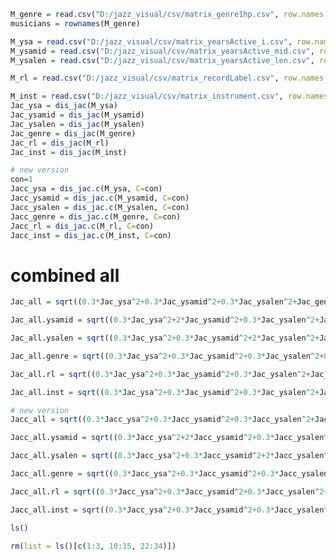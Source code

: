```r
M_genre = read.csv("D:/jazz_visual/csv/matrix_genre1hp.csv", row.names = 1)
musicians = rownames(M_genre)

M_ysa = read.csv("D:/jazz_visual/csv/matrix_yearsActive_i.csv", row.names = 1)
M_ysamid = read.csv("D:/jazz_visual/csv/matrix_yearsActive_mid.csv", row.names = 1)
M_ysalen = read.csv("D:/jazz_visual/csv/matrix_yearsActive_len.csv", row.names = 1)

M_rl = read.csv("D:/jazz_visual/csv/matrix_recordLabel.csv", row.names = 1)

M_inst = read.csv("D:/jazz_visual/csv/matrix_instrument.csv", row.names = 1)
Jac_ysa = dis_jac(M_ysa)
Jac_ysamid = dis_jac(M_ysamid)
Jac_ysalen = dis_jac(M_ysalen)
Jac_genre = dis_jac(M_genre)
Jac_rl = dis_jac(M_rl)
Jac_inst = dis_jac(M_inst)

# new version
con=1
Jacc_ysa = dis_jac.c(M_ysa, C=con)
Jacc_ysamid = dis_jac.c(M_ysamid, C=con)
Jacc_ysalen = dis_jac.c(M_ysalen, C=con)
Jacc_genre = dis_jac.c(M_genre, C=con)
Jacc_rl = dis_jac.c(M_rl, C=con)
Jacc_inst = dis_jac.c(M_inst, C=con)
```

# combined all

```r
Jac_all = sqrt((0.3*Jac_ysa^2+0.3*Jac_ysamid^2+0.3*Jac_ysalen^2+Jac_genre^2+Jac_rl^2+Jac_inst^2))

Jac_all.ysamid = sqrt((0.3*Jac_ysa^2+2*Jac_ysamid^2+0.3*Jac_ysalen^2+Jac_genre^2+Jac_rl^2+Jac_inst^2))

Jac_all.ysalen = sqrt((0.3*Jac_ysa^2+0.3*Jac_ysamid^2+2*Jac_ysalen^2+Jac_genre^2+Jac_rl^2+Jac_inst^2))

Jac_all.genre = sqrt((0.3*Jac_ysa^2+0.3*Jac_ysamid^2+0.3*Jac_ysalen^2+8*Jac_genre^2+Jac_rl^2+Jac_inst^2))

Jac_all.rl = sqrt((0.3*Jac_ysa^2+0.3*Jac_ysamid^2+0.3*Jac_ysalen^2+Jac_genre^2+8*Jac_rl^2+Jac_inst^2))

Jac_all.inst = sqrt((0.3*Jac_ysa^2+0.3*Jac_ysamid^2+0.3*Jac_ysalen^2+Jac_genre^2+Jac_rl^2+8*Jac_inst^2))

# new version
Jacc_all = sqrt((0.3*Jacc_ysa^2+0.3*Jacc_ysamid^2+0.3*Jacc_ysalen^2+Jacc_genre^2+Jacc_rl^2+Jacc_inst^2))

Jacc_all.ysamid = sqrt((0.3*Jacc_ysa^2+2*Jacc_ysamid^2+0.3*Jacc_ysalen^2+Jacc_genre^2+Jacc_rl^2+Jacc_inst^2))

Jacc_all.ysalen = sqrt((0.3*Jacc_ysa^2+0.3*Jacc_ysamid^2+2*Jacc_ysalen^2+Jacc_genre^2+Jacc_rl^2+Jacc_inst^2))

Jacc_all.genre = sqrt((0.3*Jacc_ysa^2+0.3*Jacc_ysamid^2+0.3*Jacc_ysalen^2+8*Jacc_genre^2+Jacc_rl^2+Jacc_inst^2))

Jacc_all.rl = sqrt((0.3*Jacc_ysa^2+0.3*Jacc_ysamid^2+0.3*Jacc_ysalen^2+Jacc_genre^2+8*Jacc_rl^2+Jacc_inst^2))

Jacc_all.inst = sqrt((0.3*Jacc_ysa^2+0.3*Jacc_ysamid^2+0.3*Jacc_ysalen^2+Jacc_genre^2+Jacc_rl^2+8*Jacc_inst^2))
```

```r
ls()
```

```r
rm(list = ls()[c(1:3, 10:15, 22:34)])
```